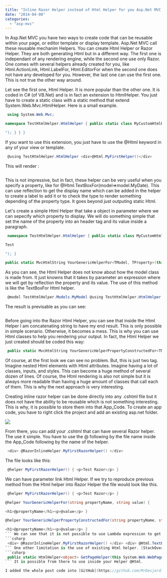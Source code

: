 ```yaml
---
title: "Inline Razor Helper instead of Html Helper for you Asp.Net MVC WebSite"
date: "2014-04-08"
categories: 
  - "asp-mvc"
---
```


In Asp.Net MVC you have two ways to create code that can be reusable within your page, or editor template or display template. Asp.Net MVC call these reusable mechanim Helpers. You can create Html Helper or Razor Helper. They are both generating Html but in a different way. The first one is independant of any rendering engine, while the second one use only Razor. One comes with several helpers already created for you, like Html.ActionLink, Html.LabelFor, Html.EditorFor when the second one does not have any developed for you. However, the last one can use the first one. This is not true the other way around.

Let see the first one, Html Helper. It is more popular than the other one. It is coded in C# (of VB.Net) and is in fact an extension to HtmlHelper. You just have to create a static class with a static method that extend System.Web.Mvc.HtmlHelper. Here is a small example.


```csharp
 using System.Web.Mvc;

namespace TestHtmlHelper.HtmlHelper { public static class MyCustomHtmlHelper { public static MvcHtmlString MyFirstHelper(this System.Web.Mvc.HtmlHelper htmlHelper) { return new MvcHtmlString(" Test

"); } } } 
```

If you want to use this extension, you just have to use the @Html keyword in any of your view or template.


```csharp
 @using TestHtmlHelper.HtmlHelper <div>@Html.MyFirstHelper()</div> 
```

This will render : 
```html  <div> Test </div> 
``` 

This is not impressive, but in fact, these helper can be very useful when you specify a property, like for @Html.TextBoxFor(model=>model.MyDate). This can use reflection to get the display name which can be added in the helper to create a label to add it or to check the type to render something depending of the property type. It goes beyond just outputing static Html.

Let's create a simple Html Helper that take a object in parameter where we can sepecify which property to display. We will do something simple that set the name of the property into an header tag and its value inside a paragraph. 
```csharp
 namespace TestHtmlHelper.HtmlHelper { public static class MyCustomHtmlHelper { public static MvcHtmlString MyFirstHelper(this System.Web.Mvc.HtmlHelper htmlHelper) { return new MvcHtmlString("

Test

"); }

public static MvcHtmlString YourGenericHelperFor<TModel, TProperty>(this HtmlHelper htmlHelper, Expression<Func<TModel, TProperty>> expression) { ModelMetadata metadata = ModelMetadata.FromLambdaExpression(expression, htmlHelper.ViewData); var propertyName = metadata.PropertyName; var value = metadata.Model; return new MvcHtmlString(string.Format("<h1>{0}</h1><p>{1}</p>", propertyName, value)); } } } 
```

As you can see, the Html Helper does not know about how the model class is made from. It just knowns that it takes by parameter an expression where we will get by reflection the property and its value. The use of this method is like the TextBoxFor Html helper. 
```csharp
 @model TestHtmlHelper.Models.MyModel @using TestHtmlHelper.HtmlHelper <div>@Html.MyFirstHelper()</div> <div>@Html.TextBoxFor(d => d.Name)</div> <div>@Html.YourGenericHelperFor(d => d.Name)</div> 
```

The result is previsable as you can see: 
```html  <div> Test</div> <div><input id="Name" type="text" name="Name" value="This is a test name" /></div> <div> <h1>Name</h1> This is a test name</div> 
``` 

Before going into the Razor Html Helper, you can see that inside the Html Helper I am concatenating string to have my end result. This is only possible in simple scenario. Otherwise, it becomes a mess. This is why you can use Html classes to help you rendering your output. In fact, the Html Helper we just created should be coded this way:


```csharp
 public static MvcHtmlString YourGenericHelperPropertyConstructedFor<TModel, TProperty>(this HtmlHelper htmlHelper, Expression<Func<TModel, TProperty>> expression) { //Get values var metadata = ModelMetadata.FromLambdaExpression(expression, htmlHelper.ViewData); var propertyName = metadata.PropertyName; var value = metadata.Model; //Html Construction var header = new TagBuilder("h1") {InnerHtml = propertyName}; var paragraph = new TagBuilder("p") {InnerHtml = value.ToString()}; return new MvcHtmlString(header.ToString() + paragraph); } 
```

Of course, at the first look we can see no problem. But, this is just two tag. Imagine nested Html elements with Html attributes. Imagine having a lot of classes, inputs, and styles. This can become a huge method of several dozen of lines. Of course, the Html rendering is also not simple but it is always more readable than having a huge amount of classes that call each of them. This is why the next approach is very interesting.

Creating inline razor helper can be done directly into any .cshtml file but it does not have the ability to be reusable which is not something interesting. This is why, it is possible to store them into that App_Code. To create an app code, you have to right click the project and add an existing asp.net folder.

![](images/AddAppCodeFolder-400x292.png)

From there, you can add your .cshtml that can have several Razor helper. The use it simple. You have to use the @ following by the file name inside the App_Code following by the name of the helper.


```csharp
 <div> @RazorInlineHelper.MyFirstRazorHelper() </div> 
```

The file looks like this: 
```csharp
 @helper MyFirstRazorHelper() { <p>Test Razor</p> } 
```

We can have parameter link Html Helper. If we try to reproduce previous method from the Html helper into Razor Helper the file would look like this.


```csharp
 @helper MyFirstRazorHelper() { <p>Test Razor</p> }

@helper YourGenericHelperFor(string propertyName, string value) {

<h1>@propertyName</h1><p>@value</p> }

@helper YourGenericHelperPropertyConstructedFor(string propertyName, string value) {

<h1>@propertyName</h1><p>@value</p> } 
``` We can see that it is not possible to use Lambda expression to get attribute value or to get value. You have to pass them as parameter. For example, the YourGenericHelperFor was changed to get two strings. One for the property name and one for the value. The use looks like this: 
```csharp
 <div> @RazorInlineHelper.MyFirstRazorHelper() </div> <div> @Html.TextBoxFor(d => d.Name) </div> <div> @RazorInlineHelper.YourGenericHelperFor(@Html.DisplayNameFor(d=>d.Name).ToString(), @Model.Name) </div> <div> @RazorInlineHelper.YourGenericHelperPropertyConstructedFor(@Html.DisplayNameFor(d => d.Name).ToString(), @Model.Name) </div> 
``` One other limitation is the use of existing Html helper. [StackOverFlow](http://stackoverflow.com/questions/4710853/using-mvc-htmlhelper-extensions-from-razor-declarative-views) has a solution to create an Html Helper that do some trick to access the Html helper of the page. Here is one solution. 
```csharp
 public static HtmlHelper<object> GetPageHelper(this System.Web.WebPages.Html.HtmlHelper html) { return ((System.Web.Mvc.WebViewPage)WebPageContext.Current.Page).Html; } 
``` It is possible from there to use inside your Helper @Html.

I added the whole post code into [GitHub](https://github.com/MrDesjardins/TestHtmlHelper) for you to play around with the code. Have fun using Html helper and Razor Helper. Keep in mind that Helper does not do as much as Html Helper but can in the hand be a lot more easier to maintain.
